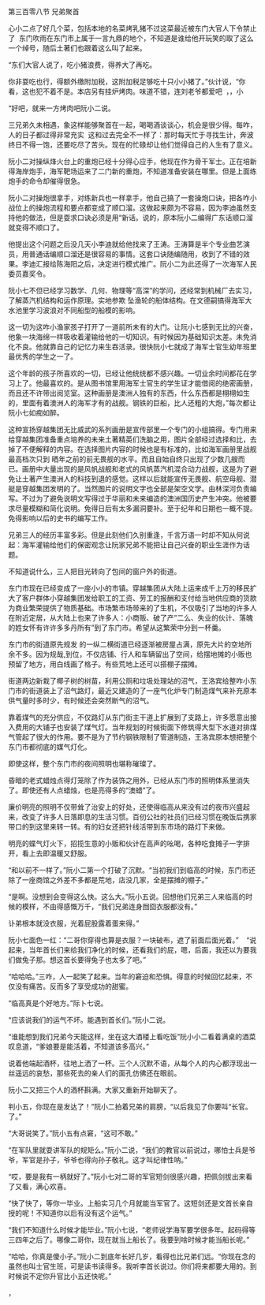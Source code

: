 

第三百零八节 兄弟聚首

心小二点了好几个菜，包括本地的名菜烤乳猪不过这菜最近被东门大官人下令禁止了  东门吹雨在东门市上属于一言九鼎的地个，不知道是谁给他开玩笑的取了这么一个绰号，随后土著们也跟着这么叫了起来。

“东们大官人说了，吃小猪浪费，得养大了再吃。

你非耍吃也行，得额外缴附加税，这附加税足够吃十只小小猪了。”伙计说，“你看，这也犯不着不是。本店另有挂炉烤肉。味道不错，连刘老爷都爱吧  ，，小

“好吧，就来一方烤肉吧阮小二说。

三兄弟久未相遇，象这样能够聚首在一起，喝喝酒谈谈心，机会是很少得。每咋，人的日子都过得非常充实  这和过去完全不一样了：那时每天忙于寻找生计，奔波终日不得一饱，还要吃尽了苦头。现在的忙碌却让他们觉得自己的人生有了意义。

阮小二对操纵烽火台上的重炮已经十分得心应手，他现在作为骨干军士。正在培新得海岸炮手，海军靶场运来了二门新的重炮，不知道准备安装在哪里。但是上面练炮手的命令却催得很急。

阮小二对操炮很拿手，对练新兵也一样拿手，他自己搞了一套操炮口诀，把各咋小战位上的操炮流程和要点都变成了顺口溜。这做起来颇为不容易，因为李迪虽然支持他的做法，但是耍求口诀必须是用“新话。说的，原本阮小二编得广东话顺口溜就变得不顺口了。

他提出这个问题之后没几天小李迪就给他找来了王涛。王涛算是半个专业曲艺演员，用普通话编顺口溜还是很容易的事情。这套口诀随编随用，收到了不错的效果。李迪汇报给陈海阳之后，决定进行模式推广。阮小二为此还得了一次海军人民委员嘉奖令。

阮小七不但已经学习数学、几何、物理等“高深”的学问，还经常到机械厂去实习，了解蒸汽机结构和运作原理。实地参欺 坠渔轮的船体结构。在文德嗣搞得海军大水池里学习波浪对不同船型的船模的影响。

这一切为这咋小渔家孩子打开了一道前所未有的大门。让阮小七感到无比的兴奋，他象一块海绵一样吸收着灌输给他的一切知识。有时候因为基础知识太差。未免消化不良。他就靠自己的记忆力来生吞活录。很快阮小七就成了海军士官生幼年班里最优秀的学生之一了。

这个年龄的孩子所喜欢的一切，已经让他统统都不感兴趣。一切业余时间都花在学习上了。他最喜欢的。是从图书馆里用海军士官生的学生证才能借阅的绝密画册，而且还不许带出阅览室。这种画册是澳洲人独有的东西，什么东西都是栩栩如生的，里面有着澳洲人的海军才有的战舰。钢铁的巨船，比人还粗的大炮，”每次都让阮小七如痴如醉。

这种宣扬穿越集团无比威武的系列画册是宣传部里一个专门的小组搞得。专门用来给穿越集团准备重点培养的未来土著精英们洗脑之用，图片全部经过选择和比，去掉了不便解释的内容。在选择图片内容的时候也是有标准的，比如海军画册里战舰最高档次只到 晒年之前的前无畏舰的水平。而且自始自终只出现了少数几艘而已。画册中大量出现的是风帆战舰和老式的风帆蒸汽机混合动力战舰，这是为了避免让土著产生澳洲人的科技到退的感觉。这样以后就能宣传无畏舰、航空母舰、潜艇是穿越集团发明的了。当然图片的说明文字也全部是架空文学。由林深河负责编写。不过为了避免说明文写得过于华丽和未来编造的澳洲国历史产生冲突。他被要求尽量模糊和简化说明。免得日后有太多漏洞要补。至于纪年和日期也一概不提。免得影响以后的史书的编写工作。

兄弟三人的经历丰富多彩。但是此刻他们久别重逢，千言万语一时却不知从何说起：海军灌输给他们的保密观念让阮家兄弟不能把让自己兴奋的职业生涯作为话题。

不知道说什么，三人把目光转向了包间的窗户外的街道。

东门市现在已经变成了一座小小的市镇。穿越集团从大陆上运来成千上万的移民扩大了客户群体小穿越集团发给职工的工资、劳工的报酬和支付给当地供应商的货款为商业繁荣提供了物质基础。市场繁市场带来的了生机，不仅吸引了当地的许多人在附近定居，从大陆上也来了许多人：小商贩、破了产”二么、失业的伙计、落魄的姓女怀有许许多多丹所有”到了东门市。希望从这繁荣中分到一杯羹。

东门市的街道原先规发 的一纵二横街道已经逐渐被房屋占满，原先大片的空地所余不多。因为规哉,到位，不仅店铺、行人和车辆留出了空间，给摆地摊的小贩也预留了地方，用白线画了格子。有些荒地上还可以搭棚子摆摊。

街道两边新栽了椰子树的树苗，利用公厕和垃圾处理站的沼气，王洛宾给整咋小东门市的街道装上了沼气路灯，最近又建造的了一座气化炉专门制造煤气来补充原本供气量时多时少，有时候还会突然断气的沼气。

靠着煤气的充分供应，不仅路灯从东门街主干道上扩展到了支路上，许多愿意出接入费用的大铺子也安装了煤气灯。当年规划的时候街面下修筑得大型下水道对排煤气管起了很大的作用。要不是为了节约钢铁限制了管道制造，王洛宾原本想把整个东门市都彻底的媒气灯化。

即使这样，整个东门市的夜间照明也堪称璀璨了。

昏暗的老式蜡烛点得灯笼除了作为装饰之用外，已经从东门市的照明体系里消失了。即使还有人点蜡烛，也是亮得多的“澳蜡”了。

廉价明亮的照明不仅带耸了治安上的好处，还使得临高从来没有过的夜市兴盛起来，改变了许多人日落即息的生活习惯。百仞公社的社员们已经习惯在晚饭后携家带口的到这里来转一转。有的妇女还把针线活带到东市场的路灯下来做。

明亮的蝶气灯火下，招揽生意的小贩和伙计在高声的吆喝，各种吃食摊子一字排开，看上去即温暖又舒服。

“和以前不一样了。”阮小二第一个打破了沉默。“当初我们到临高的时候，东门市还除了一座商馆之外差不多都是荒地，店没几家，全是摆摊的棚子。”

“是啊。没想到会变得这么快。这么大。”阮小五说。回想他们兄弟三人来临高的时候的模样，不由得感慨万千，“我们兄弟连身囫囵衣服都没有。”

讣弟根本就没衣服，光着屁股露着蛋来得。”

阮小七面色一红：“二哥你穿得也算是衣服？一块破布，遮了前面后面光着。”    “说起来，当年首长们来给我们净化的时候，还看我们的屁，嗯，后面，我还以为要我们做兔子那。想这首长要得兔子也太多了吧。”

“哈哈哈。”三咋，人一起笑了起来。当年的窘迫和恐惧。得意的时候回忆起来，不仅没有痛苦。反而多了享受成功的甜蜜。

“临高真是个好地方。”际卜七说。

“应该说我们的运气不坏。能遇到首长们。”阮小二说。

“谁能想到我们兄弟今天能这样，坐在这大酒楼上看吃饭”阮小小二看着满桌的酒菜叹息道，“爹娘要是能活着，不知道该多高兴。”

说着他端起酒杯，往地上洒了一杯。三个人沉默不语，从每个人的内心都浮现出一丝遥远的哀愁，那些死去的亲人们的面孔仿佛还在眼前。

阮小二又把三个人的酒杯斟满。大家又重新开始聊天了。

判小五，你现在是发达了！”阮小二拍着兄弟的肩膀，“以后我见了你要叫“长官。了。”

“大哥说笑了。”阮小五有点窘，“这可不敢。”

“在军队里就耍讲军队的规矩么。”阮小二说，“我们的教官以前说过，哪怕士兵是爷爷，军官是孙子，爷爷也得向孙子敬礼。这才叫纪律性呐。”

“哎，要是我有一柄就好了。”阮小七对二哥的军官短剑很感兴趣，把佩剑拔出来看了又看，满心欢喜。

“快了快了，等你一毕业。上船实习几个月就能当军官了。这短剑还是文首长亲自授的呢！不知道你以后有没有这个运气。”

“我们不知道什么时候才能毕业。”阮小七说，“老师说学海军要学很多年。起码得等三四年之后了。哪像二哥你，现在就当上船长了。我要到啥时候才能当船长呢。”

“哈哈，你真是傻小子。”阮小二到底年长好几岁，看得也比兄弟们远。“你现在念的虽然也叫士官生班，可是读书读得多。我听李首长说过。你们将来都要大用的。到时候说不定你升官比小五还快呢。”

，

